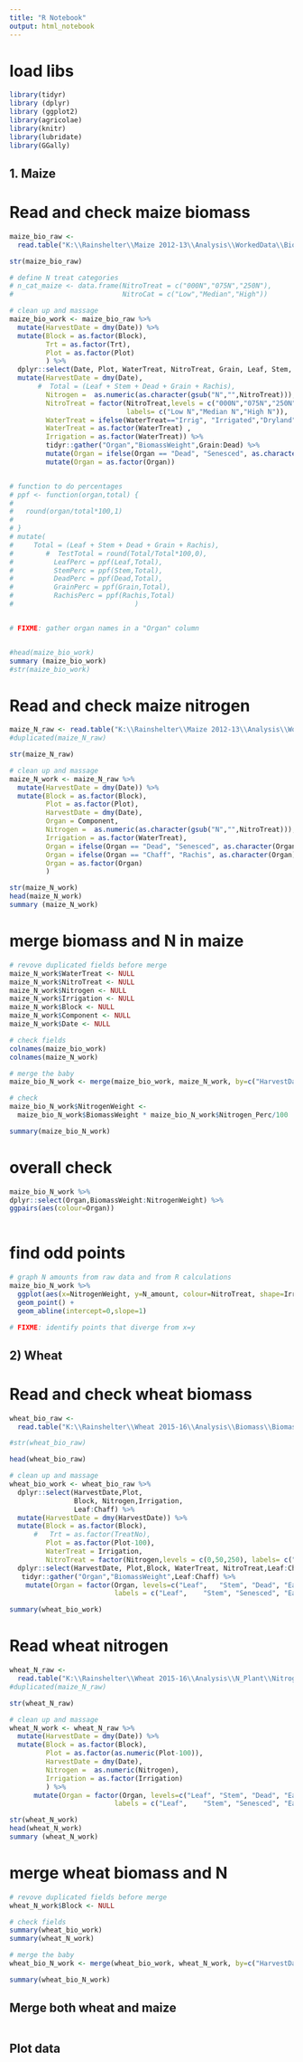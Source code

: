 ```yaml
---
title: "R Notebook"
output: html_notebook
---
```


# load libs
```r
library(tidyr)
library (dplyr)
library (ggplot2)
library(agricolae)
library(knitr)
library(lubridate)
library(GGally)
```

## 1. Maize

# Read and check maize biomass
```r
maize_bio_raw <- 
  read.table("K:\\Rainshelter\\Maize 2012-13\\Analysis\\WorkedData\\Biomass\\BiomassForR.txt", header=TRUE)

str(maize_bio_raw)

# define N treat categories
# n_cat_maize <- data.frame(NitroTreat = c("000N","075N","250N"), 
#                           NitroCat = c("Low","Median","High"))

# clean up and massage
maize_bio_work <- maize_bio_raw %>%
  mutate(HarvestDate = dmy(Date)) %>%
  mutate(Block = as.factor(Block),
         Trt = as.factor(Trt),
         Plot = as.factor(Plot)
         ) %>%
  dplyr::select(Date, Plot, WaterTreat, NitroTreat, Grain, Leaf, Stem, Rachis, Dead) %>%
  mutate(HarvestDate = dmy(Date), 
       #  Total = (Leaf + Stem + Dead + Grain + Rachis),
         Nitrogen =  as.numeric(as.character(gsub("N","",NitroTreat))),
         NitroTreat = factor(NitroTreat,levels = c("000N","075N","250N"), 
                             labels= c("Low N","Median N","High N")),
         WaterTreat = ifelse(WaterTreat=="Irrig", "Irrigated","Dryland"), # same as wheat
         WaterTreat = as.factor(WaterTreat) ,
         Irrigation = as.factor(WaterTreat)) %>%
         tidyr::gather("Organ","BiomassWeight",Grain:Dead) %>%
         mutate(Organ = ifelse(Organ == "Dead", "Senesced", as.character(Organ))) %>%
         mutate(Organ = as.factor(Organ))


# function to do percentages
# ppf <- function(organ,total) {
#   
#   round(organ/total*100,1)
#   
# }
# mutate(
#     Total = (Leaf + Stem + Dead + Grain + Rachis),
#        #  TestTotal = round(Total/Total*100,0),
#          LeafPerc = ppf(Leaf,Total),
#          StemPerc = ppf(Stem,Total),
#          DeadPerc = ppf(Dead,Total),
#          GrainPerc = ppf(Grain,Total),
#          RachisPerc = ppf(Rachis,Total)
#                              ) 


# FIXME: gather organ names in a "Organ" column


#head(maize_bio_work)
summary (maize_bio_work)
#str(maize_bio_work)
```

# Read and check maize nitrogen
```r
maize_N_raw <- read.table("K:\\Rainshelter\\Maize 2012-13\\Analysis\\WorkedData\\Nitrogen\\plantN.txt", header = TRUE)
#duplicated(maize_N_raw)

str(maize_N_raw)

# clean up and massage
maize_N_work <- maize_N_raw %>%
  mutate(HarvestDate = dmy(Date)) %>%
  mutate(Block = as.factor(Block),
         Plot = as.factor(Plot),
         HarvestDate = dmy(Date), 
         Organ = Component,
         Nitrogen =  as.numeric(as.character(gsub("N","",NitroTreat))),
         Irrigation = as.factor(WaterTreat),
         Organ = ifelse(Organ == "Dead", "Senesced", as.character(Organ)), # make names align with N data
         Organ = ifelse(Organ == "Chaff", "Rachis", as.character(Organ)),
         Organ = as.factor(Organ)
         )

str(maize_N_work)
head(maize_N_work)
summary (maize_N_work)
```

# merge biomass and N in maize

```r

# revove duplicated fields before merge
maize_N_work$WaterTreat <- NULL
maize_N_work$NitroTreat <- NULL
maize_N_work$Nitrogen <- NULL
maize_N_work$Irrigation <- NULL
maize_N_work$Block <- NULL
maize_N_work$Component <- NULL
maize_N_work$Date <- NULL

# check fields
colnames(maize_bio_work)
colnames(maize_N_work)

# merge the baby
maize_bio_N_work <- merge(maize_bio_work, maize_N_work, by=c("HarvestDate","Plot","Organ"))

# check
maize_bio_N_work$NitrogenWeight <- 
  maize_bio_N_work$BiomassWeight * maize_bio_N_work$Nitrogen_Perc/100

summary(maize_bio_N_work)


```

# overall check
```r
maize_bio_N_work %>%
dplyr::select(Organ,BiomassWeight:NitrogenWeight) %>%
ggpairs(aes(colour=Organ))
  
```

# find odd points
```r
# graph N amounts from raw data and from R calculations
maize_bio_N_work %>%
  ggplot(aes(x=NitrogenWeight, y=N_amount, colour=NitroTreat, shape=Irrigation)) +
  geom_point() +
  geom_abline(intercept=0,slope=1)

# FIXME: identify points that diverge from x=y

```

## 2) Wheat

# Read and check wheat biomass
```r

wheat_bio_raw <- 
  read.table("K:\\Rainshelter\\Wheat 2015-16\\Analysis\\Biomass\\BiomassLAIData.txt", header=TRUE)

#str(wheat_bio_raw)

head(wheat_bio_raw)

```

```r
# clean up and massage
wheat_bio_work <- wheat_bio_raw %>%
  dplyr::select(HarvestDate,Plot,
                Block, Nitrogen,Irrigation,
                Leaf:Chaff) %>%
  mutate(HarvestDate = dmy(HarvestDate)) %>%
  mutate(Block = as.factor(Block),
      #   Trt = as.factor(TreatNo),
         Plot = as.factor(Plot-100),
         WaterTreat = Irrigation,
         NitroTreat = factor(Nitrogen,levels = c(0,50,250), labels= c("Low N","Median N","High N"))) %>% # Nil,Mid,High
  dplyr::select(HarvestDate, Plot,Block, WaterTreat, NitroTreat,Leaf:Chaff) %>%
   tidyr::gather("Organ","BiomassWeight",Leaf:Chaff) %>%
    mutate(Organ = factor(Organ, levels=c("Leaf",	"Stem",	"Dead",	"Ear",	"Grain",	"Chaff"), 
                          labels = c("Leaf",	"Stem",	"Senesced",	"Ear",	"Grain",	"Rachis"))) 

summary(wheat_bio_work)
```

# Read wheat nitrogen

```r
wheat_N_raw <- 
  read.table("K:\\Rainshelter\\Wheat 2015-16\\Analysis\\N_Plant\\NitrogenRawWheat.txt", header = TRUE)
#duplicated(maize_N_raw)

str(wheat_N_raw)

# clean up and massage
wheat_N_work <- wheat_N_raw %>%
  mutate(HarvestDate = dmy(Date)) %>%
  mutate(Block = as.factor(Block),
         Plot = as.factor(as.numeric(Plot-100)),
         HarvestDate = dmy(Date), 
         Nitrogen =  as.numeric(Nitrogen),
         Irrigation = as.factor(Irrigation)
         ) %>%
      mutate(Organ = factor(Organ, levels=c("Leaf",	"Stem",	"Dead",	"Ear",	"Grain",	"Rachis"), 
                          labels = c("Leaf",	"Stem",	"Senesced",	"Ear",	"Grain",	"Rachis"))) 

str(wheat_N_work)
head(wheat_N_work)
summary (wheat_N_work)
```

# merge wheat biomass and N

```r
# revove duplicated fields before merge
wheat_N_work$Block <- NULL

# check fields
summary(wheat_bio_work)
summary(wheat_N_work)

```

```r
# merge the baby
wheat_bio_N_work <- merge(wheat_bio_work, wheat_N_work, by=c("HarvestDate","Plot","Organ"))

summary(wheat_bio_N_work)
```


## Merge both wheat and maize
```r

```

## Plot data
```r

```

